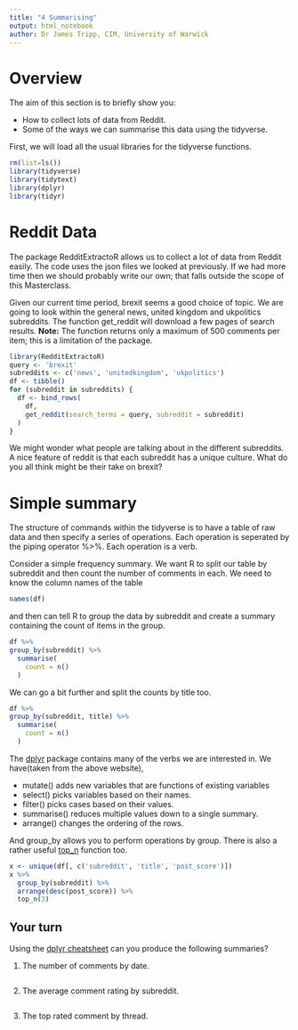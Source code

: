 ```yaml
---
title: "4 Summarising"
output: html_notebook
author: Dr James Tripp, CIM, University of Warwick
---
```


# Overview

The aim of this section is to briefly show you:

* How to collect lots of data from Reddit.
* Some of the ways we can summarise this data using the tidyverse.

First, we will load all the usual libraries for the tidyverse functions.

```r
rm(list=ls())
library(tidyverse)
library(tidytext)
library(dplyr)
library(tidyr)
```

# Reddit Data

The package RedditExtractoR allows us to collect a lot of data from Reddit easily. The code uses the json files we looked at previously. If we had more time then we should probably write our own; that falls outside the scope of this Masterclass.

Given our current time period, brexit seems a good choice of topic. We are going to look within the general news, united kingdom and ukpolitics subreddits. The function get_reddit will download a few pages of search results. **Note:** The function returns only a maximum of 500 comments per item; this is a limitation of the package.

```r
library(RedditExtractoR)
query <- 'brexit'
subreddits <- c('news', 'unitedkingdom', 'ukpolitics')
df <- tibble()
for (subreddit in subreddits) {
  df <- bind_rows(
    df,
    get_reddit(search_terms = query, subreddit = subreddit)
  )
}
```

We might wonder what people are talking about in the different subreddits. A nice feature of reddit is that each subreddit has a unique culture. What do you all think might be their take on brexit?

# Simple summary

The structure of commands within the tidyverse is to have a table of raw data and then specify a series of operations. Each operation is seperated by the piping operator %>%. Each operation is a verb.

Consider a simple frequency summary. We want R to split our table by subreddit and then count the number of comments in each. We need to know the column names of the table

```r
names(df)
```

and then can tell R to group the data by subreddit and create a summary containing the count of items in the group.

```r
df %>%
group_by(subreddit) %>%
  summarise(
    count = n()
  )
```

We can go a bit further and split the counts by title too.

```r
df %>%
group_by(subreddit, title) %>%
  summarise(
    count = n()
  )
```

The [dplyr](https://dplyr.tidyverse.org) package contains many of the verbs we are interested in. We have(taken from the above website),

* mutate() adds new variables that are functions of existing variables
* select() picks variables based on their names.
* filter() picks cases based on their values.
* summarise() reduces multiple values down to a single summary.
* arrange() changes the ordering of the rows.

And group_by allows you to perform operations by group. There is also a rather useful [top_n](https://dplyr.tidyverse.org/reference/top_n.html) function too.

```r
x <- unique(df[, c('subreddit', 'title', 'post_score')])
x %>%
  group_by(subreddit) %>%
  arrange(desc(post_score)) %>%
  top_n(3)
```

## Your turn

Using the [dplyr cheatsheet](https://github.com/rstudio/cheatsheets/blob/master/data-transformation.pdf) can you produce the following summaries?

1. The number of comments by date.

```r

```

2. The average comment rating by subreddit.

```r

```

3. The top rated comment by thread.

```r

```

